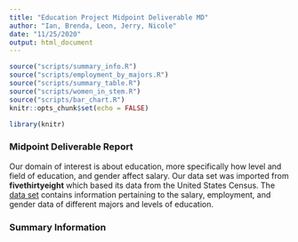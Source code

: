 ```yaml
---
title: "Education Project Midpoint Deliverable MD"
author: "Ian, Brenda, Leon, Jerry, Nicole"
date: "11/25/2020"
output: html_document
---
```


```r
source("scripts/summary_info.R")
source("scripts/employment_by_majors.R")
source("scripts/summary_table.R")
source("scripts/women_in_stem.R")
source("scripts/bar_chart.R")
knitr::opts_chunk$set(echo = FALSE)

library(knitr)
```

### Midpoint Deliverable Report

Our domain of interest is about education, more specifically how level and field
of education, and gender affect salary. Our data set was imported from 
**fivethirtyeight** which based its data from the United States Census. The [data set](https://github.com/fivethirtyeight/data/tree/master/college-majors)
contains information pertaining to the salary, employment, and gender data 
of different majors and levels of education. 

### Summary Information 



